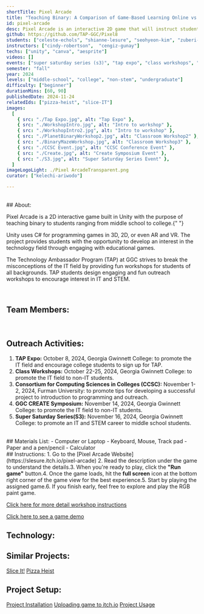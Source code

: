 ```yaml
---
shortTitle: Pixel Arcade
title: "Teaching Binary: A Comparison of Game-Based Learning Online vs In-Person"
id: pixel-arcade
desc: Pixel Arcade is an interactive 2D game that will instruct students about the basics of binary. It was built using Unity and C#. Binary is the basis of how computers, photo editing, RGB, audio, and many other technologies work, which is why we wanted to get students familiar with it early on. Participants will play a tutorial and then 3 mini-games.
github: https://github.com/TAP-GGC/Pixel8
students: ["celeste-echols", "shianne-lesure", "seohyeon-kim", "zuberi-thompson"]
instructors: ["cindy-robertson",  "cengiz-gunay"]
techs: ["unity", "canva", "aesprite"]
videos: []
events: ["super saturday series (s3)", "tap expo", "class workshops", "CCSC", "CREATE"]
semester: "fall"
year: 2024
levels: ["middle-school", "college", "non-stem", "undergraduate"]
difficulty: ["beginner"]
durationMins: [60, 90]
publishedDate: 2024-11-24
relatedIds: ["pizza-heist", "slice-IT"]
images:
  [
    { src: "./Tap Expo.jpg", alt: "Tap Expo" },
    { src: "./WorkshopIntro.jpg", alt: "Intro to workshop" },
    { src: "./WorkshopIntro2.jpg", alt: "Intro to workshop" },
    { src: "./PlanetBinaryWorkshop2.jpg", alt: "Classroom Workshop2" },
    { src: "./BinaryMazeWorkshop.jpg", alt: "Classroom Workshop3" },
    { src: "./CCSC Event.jpg", alt: "CCSC Conference Event" },
    { src: "./Create.jpg", alt: "Create Symposium Event" },
    { src: "./S3.jpg", alt: "Super Saturday Series Event" },
  ]
imageLogoLight: ./Pixel ArcadeTransparent.png
curator: ["kelechi-ariwodo"]

---
```



<br />
## About:

Pixel Arcade is a 2D interactive game built in Unity with the purpose of teaching binary to students ranging from middle school to college.{" "}

Unity uses C# for programming games in 3D, 2D, or even AR and VR. The project provides students with the opportunity
to develop an interest in the technology field through engaging with educational games.

The Technology Ambassador Program (TAP) at GGC strives to break the misconceptions of the IT field by providing fun workshops for students of all backgrounds. TAP students design engaging and fun outreach workshops to encourage interest in IT and STEM.

<br />

## Team Members:
<Photo src={team.src} alt="Team Photo" caption="(From Left to Right) Seohyeon Kim, Shianne Lesure, Celeste Echols, Zuberi Thompson"/>
<br />

## Outreach Activities:
1.  <b>TAP Expo:</b> October 8, 2024, Georgia Gwinnett College: to promote the IT
    field and encourage college students to sign up for TAP.
2.  <b>Class Workshops:</b> October 22-25, 2024, Georgia Gwinnett College: to promote
    the IT field to non-IT students.
3.  <b>Consortium for Computing Sciences in Colleges (CCSC):</b> November 1-2, 2024,
    Furman University: to promote tips for developing a successful project to introduction
    to programming and outreach.
4.  <b>GGC CREATE Symposium:</b> November 14, 2024, Georgia Gwinnett College: to
    promote the IT field to non-IT students.
5.  <b>Super Saturday Series(S3):</b> November 16, 2024, Georgia Gwinnett College:
    to promote an IT and STEM career to middle school students.

<br />
## Materials List:
- Computer or Laptop
- Keyboard, Mouse, Track pad
- Paper and a pen/pencil
- Calculator

<br />
## Instructions:
1. Go to the [Pixel Arcade Website](https://slesure.itch.io/pixel-arcade)
2. Read the description under the game to understand the details.​
3. When you're ready to play, click the <b>"Run game"</b> button.​
4. Once the game loads, hit the <b>full screen</b> icon at the bottom right corner of the game view for the best experience.​
5. Start by playing the assigned game.​
6. If you finish early, feel free to explore and play the RGB paint game.

<br/>

[Click here for more detail workshop instructions](https://github.com/TAP-GGC/Pixel8/blob/main/documents/tutorial%20materials/Workshop%20Instructions.pdf)

[Click here to see a game demo](https://github.com/TAP-GGC/Pixel8?tab=readme-ov-file#game-demo)
<br />

## Technology:
<Logo src= {unity.src} alt="Unity" link="https://unity.com/"/>
<Logo src= {canva.src} alt="Canva" link="https://www.canva.com/"/>
<Logo src= {aesprite.src} alt="Aesprite" link="https://www.aseprite.org/"/>

## Similar Projects:

[Slice It!](https://tapggc.org/projects/2022/fall/slice-IT/)
[Pizza Heist](https://tapggc.org/projects/2024/fall/pizzaheist/)

## Project Setup:

[Project Installation](https://youtu.be/DCd296jpmJo)
[Uploading game to itch.io](https://www.youtube.com/watch?v=skBEu32hGTg)
[Project Usage](https://github.com/TAP-GGC/Pixel8?tab=readme-ov-file#project-usage)
